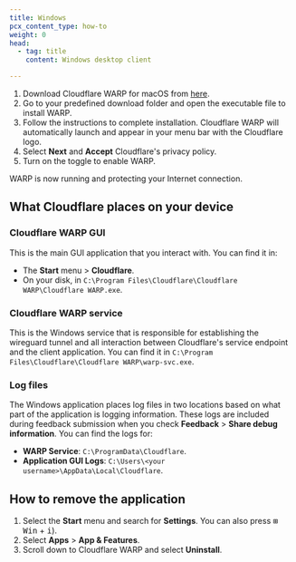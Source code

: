 ```yaml
---
title: Windows
pcx_content_type: how-to
weight: 0
head:
  - tag: title
    content: Windows desktop client

---
```



1. Download Cloudflare WARP for macOS from [here](https://downloads.cloudflareclient.com/v1/download/windows/ga).
2. Go to your predefined download folder and open the executable file to install WARP.
3. Follow the instructions to complete installation. Cloudflare WARP will automatically launch and appear in your menu bar with the Cloudflare logo.
4. Select **Next** and **Accept** Cloudflare's privacy policy.
5. Turn on the toggle to enable WARP.

WARP is now running and protecting your Internet connection.

<Render file="modes-options" />

## What Cloudflare places on your device

### Cloudflare WARP GUI

This is the main GUI application that you interact with. You can find it in:

* The **Start** menu > **Cloudflare**.
* On your disk, in `C:\Program Files\Cloudflare\Cloudflare WARP\Cloudflare WARP.exe`.

### Cloudflare WARP service

This is the Windows service that is responsible for establishing the wireguard tunnel and all interaction between Cloudflare's service endpoint and the client application. You can find it in `C:\Program Files\Cloudflare\Cloudflare WARP\warp-svc.exe`.

### Log files

The Windows application places log files in two locations based on what part of the application is logging information. These logs are included during feedback submission when you check **Feedback** > **Share debug information**. You can find the logs for:

* **WARP Service**: `C:\ProgramData\Cloudflare`.
* **Application GUI Logs**: `C:\Users\<your username>\AppData\Local\Cloudflare`.

## How to remove the application

1. Select the **Start** menu and search for **Settings**. You can also press <kbd>⊞ Win</kbd> + <kbd>i</kbd>).
2. Select **Apps** > **App & Features**.
3. Scroll down to Cloudflare WARP and select **Uninstall**.
